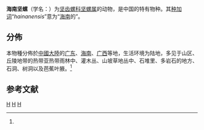 {{Speciesbox
 | taxon = Camaena hainanensis
 | authority = H. Adams, 1870
}}

'''海南坚螺'''（学名：{{lang|la|''Camaena hainanensis''}}）为[[坚齿螺科|坚齿螺科]][[坚螺属|坚螺属]]的动物，是中国的特有物种{{r|id11050}}。其[[种加词|种加词]]“''hainanensis''”意为“[[海南|海南]]的”。

==分佈==
本物種分佈於[[中國大陸|中國大陸]]的[[广东|广东]]、[[海南|海南]]、[[广西|广西]]等地{{r|id11050}}，生活环境为陆地，多见于山区、丘陵地带的热带亚热带雨林中、灌木丛、山坡草地丛中、石堆里、多岩石的地方、石洞、树洞以及芭蕉叶腋。<ref name='id11050'/>

==参考文献==
{{reflist|refs=<ref name='id11050'>{{cite web
 | url =http://www.bioinfo.cn/db05/BjdwSpecies.php?action=view&id=11050 | deadurl =yes
 | archive-url =https://web.archive.org/web/20160305105514/http://www.bioinfo.cn/db05/BjdwSpecies.php?action=view&id=11050
 | title =海南坚螺| work =《中国动物物种编目数据库》
 | publisher =中国科学院微生物研究所| author =中国科学院动物研究所
 | access-date =2009-04-28| archive-date =2016-03-05 |language=zh-hans }}</ref>
}}

{{commonscat|Camaena hainanensis}}
{{Taxonbar}}
[[Category:坚螺属|H]]
[[Category:_1870年描述的动物|H]]
[[Category:中国特有软体动物|H]]